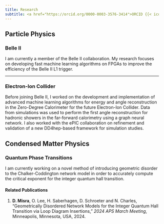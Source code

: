 ```yaml
---
title: Research
subtitle: <a href="https://orcid.org/0000-0003-3576-3414">ORCID {{< iconify academicons orcid >}}</a>
---
```

## Particle Physics
### Belle II

I am currently a member of the Belle II collaboration. My research focuses on developing fast machine learning algorithms on FPGAs to improve the efficiency of the Belle II L1 trigger. 

___

### Electron-Ion Collider

Before joining Belle II, I worked on the development and implementation of advanced machine learning algorithms for energy and angle reconstruction in the Zero-Degree Calorimeter for the future Electron-Ion Collider. Data from simulations was used to perform the first angle reconstruction for hadronic showers in the far-forward calorimetry using a graph neural network. I also worked with the ePIC collaboration on refinement and validation of a new DD4hep-based framework for simulation studies.

## Condensed Matter Physics
### Quantum Phase Transitions

I am currently working on a novel method of introducing geometric disorder to the Chalker-Coddington network model in order to accurately compute the critical exponent for the integer quantum hall transition. 

#### Related Publications
1. __D. Misra__, O. Lee, H. Saberhagen, D. Schroeter and N. Charles, "Geometrically Disordered Network Models for the Integer Quantum Hall Transition via Loop Diagram Insertions," _2024 APS March Meeting_, Minneapolis, Minnesota, USA, 2024.